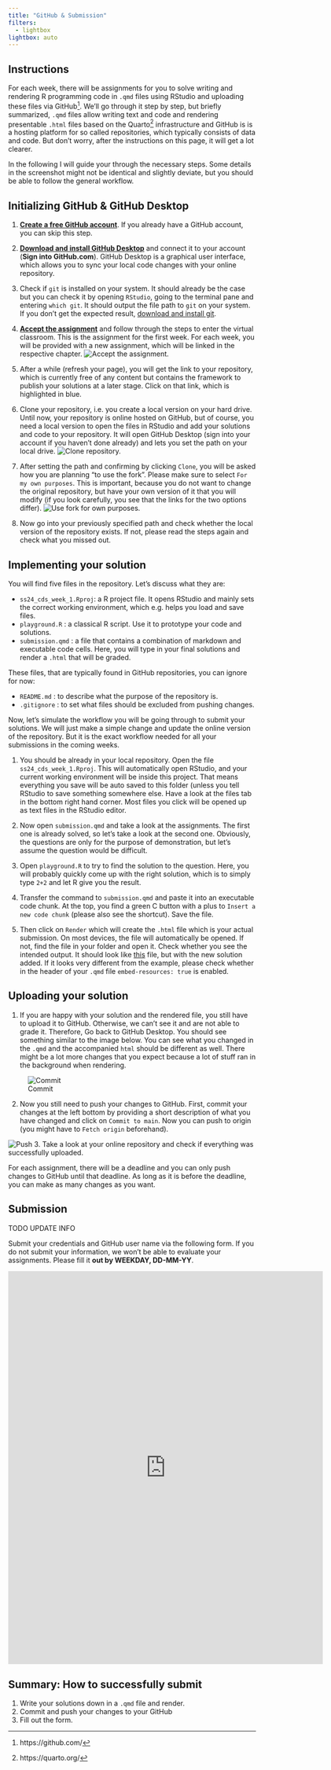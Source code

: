 ```yaml
---
title: "GitHub & Submission"
filters:
  - lightbox
lightbox: auto
---
```


## Instructions

For each week, there will be assignments for you to solve writing and rendering R programming code in `.qmd` files using RStudio and uploading these files via GitHub[^1]. We'll go through it step by step, but briefly summarized, `.qmd` files allow writing text and code and rendering presentable `.html` files based on the Quarto[^2] infrastructure and GitHub is is a hosting platform for so called repositories, which typically consists of data and code. But don't worry, after the instructions on this page, it will get a lot clearer.

[^1]: https://github.com/

[^2]: https://quarto.org/


::: callout-tip
In the following I will guide your through the necessary steps. Some details in the screenshot might not be identical and slightly deviate, but you should be able to follow the general workflow.
:::

## Initializing GitHub & GitHub Desktop

1.  [**Create a free GitHub account**](https://github.com). If you already have a GitHub account, you can skip this step.

2.  [**Download and install GitHub Desktop**](https://desktop.github.com) and connect it to your account (**Sign into GitHub.com**). GitHub Desktop is a graphical user interface, which allows you to sync your local code changes with your online repository.

3.  Check if `git` is installed on your system. It should already be the case but you can check it by opening `RStudio`, going to the terminal pane and entering `which git`. It should output the file path to `git` on your system. If you don't get the expected result, [download and install git](https://git-scm.com/downloads).

4.  [**Accept the assignment**](https://classroom.github.com/a/qKNVakO4) and follow through the steps to enter the virtual classroom. This is the assignment for the first week. For each week, you will be provided with a new assignment, which will be linked in the respective chapter. ![Accept the assignment.](/images/github_accept_assignment.png)

5.  After a while (refresh your page), you will get the link to your repository, which is currently free of any content but contains the framework to publish your solutions at a later stage. Click on that link, which is highlighted in blue.

6. Clone your repository, i.e. you create a local version on your hard drive. Until now, your repository is online hosted on GitHub, but of course, you need a local version to open the files in RStudio and add your solutions and code to your repository. It will open GitHub Desktop (sign into your account if you haven't done already) and lets you set the path on your local drive. ![Clone repository.](/images/github_clone_repo.png)

7. After setting the path and confirming by clicking `Clone`, you will be asked how you are planning "to use the fork". Please make sure to select `For my own purposes`. This is important, because you do not want to change the original repository, but have your own version of it that you will modify (if you look carefully, you see that the links for the two options differ). ![Use fork for own purposes.](/images/github_desktop_own_purpose.png)

8. Now go into your previously specified path and check whether the local version of the repository exists. If not, please read the steps again and check what you missed out.

## Implementing your solution

You will find five files in the repository. Let's discuss what they are:

- `ss24_cds_week_1.Rproj`: a R project file. It opens RStudio and mainly sets the correct working environment, which e.g. helps you load and save files.
- `playground.R` : a classical R script. Use it to prototype your code and solutions.
- `submission.qmd` : a file that contains a combination of markdown and executable code cells. Here, you will type in your final solutions and render a `.html` that will be graded.

These files, that are typically found in GitHub repositories, you can ignore for now:

- `README.md` : to describe what the purpose of the repository is.
- `.gitignore` : to set what files should be excluded from pushing changes.

Now, let's simulate the workflow you will be going through to submit your solutions. We will just make a simple change and update the online version of the repository. But it is the exact workflow needed for all your submissions in the coming weeks.

1.  You should be already in your local repository. Open the file `ss24_cds_week_1.Rproj`. This will automatically open RStudio, and your current working environment will be inside this project. That means everything you save will be auto saved to this folder (unless you tell RStudio to save something somewhere else. Have a look at the files tab in the bottom right hand corner. Most files you click will be opened up as text files in the RStudio editor. 

2. Now open `submission.qmd` and take a look at the assignments. The first one is already solved, so let's take a look at the second one. Obviously, the questions are only for the purpose of demonstration, but let's assume the question would be difficult.

3. Open `playground.R` to try to find the solution to the question. Here, you will probably quickly come up with the right solution, which is to simply type `2+2` and let R give you the result.

4. Transfer the command to `submission.qmd` and paste it into an executable code chunk. At the top, you find a green C button with a plus to `Insert a new code chunk` (please also see the shortcut). Save the file.

5. Then click on `Render` which will create the `.html` file which is your actual submission. On most devices, the file will automatically be opened. If not, find the file in your folder and open it. Check whether you see the intended output. It should look like [this](/images/submission.html) file, but with the new solution added. If it looks very different from the example, please check whether in the header of your `.qmd` file `embed-resources: true` is enabled.

## Uploading your solution

1. If you are happy with your solution and the rendered file, you still have to upload it to GitHub. Otherwise, we can't see it and are not able to grade it. Therefore, Go back to GitHub Desktop. You should see something similar to the image below. You can see what you changed in the `.qmd` and the accompanied `html` should be different as well. There might be a lot more changes that you expect because a lot of stuff ran in the background when rendering.

![Commit](/images/github_desktop/github_desktop_06_commit.png){group="github-commit-push"}

2.  Now you still need to push your changes to GitHub. First, commit your changes at the left bottom by providing a short description of what you have changed and click on `Commit to main`. Now you can push to origin (you might have to `Fetch origin` beforehand).

![Push](/images/github_desktop/github_desktop_07_push.png){group="github-commit-push"}
3. Take a look at your online repository and check if everything was successfully uploaded.

::: callout-tip
For each assignment, there will be a deadline and you can only push changes to GitHub until that deadline. As long as it is before the deadline, you can make as many changes as you want.
:::

## Submission

TODO UPDATE INFO

Submit your credentials and GitHub user name via the following form. If you do not submit your information, we won't be able to evaluate your assignments. Please fill it **out by WEEKDAY, DD-MM-YY**.

```{=html}
<iframe src="https://docs.google.com/forms/d/e/1FAIpQLSdZxakqddD6tT_XpHuzvCAHD4S8s07pDJ4yMkv768wfGAvXYA/viewform?embedded=true" width="640" height="800" frameborder="0" marginheight="0" marginwidth="0">Wird geladen…</iframe>
```

::: callout-important
## Summary: How to successfully submit

1.  Write your solutions down in a `.qmd` file and render.
2.  Commit and push your changes to your GitHub
3.  Fill out the form.
:::
